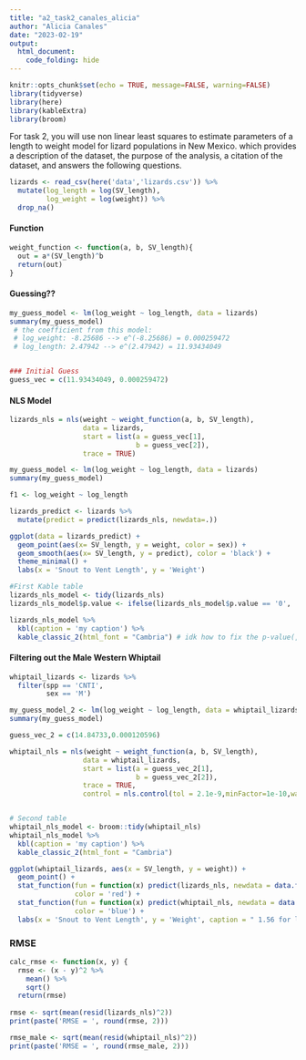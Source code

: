 ```yaml
---
title: "a2_task2_canales_alicia"
author: "Alicia Canales"
date: "2023-02-19"
output: 
  html_document:
    code_folding: hide
---
```


```r
knitr::opts_chunk$set(echo = TRUE, message=FALSE, warning=FALSE)
library(tidyverse)
library(here)
library(kableExtra)
library(broom)
```

For task 2, you will use non linear least squares to estimate parameters of a length to weight model for lizard populations in New Mexico. which provides a description of the dataset, the purpose of the analysis, a citation of the dataset, and answers the following questions.

```r
lizards <- read_csv(here('data','lizards.csv')) %>% 
  mutate(log_length = log(SV_length),
         log_weight = log(weight)) %>% 
  drop_na()

```

#### Function
```r
weight_function <- function(a, b, SV_length){
  out = a*(SV_length)^b
  return(out)
}
```

#### Guessing??
```r
my_guess_model <- lm(log_weight ~ log_length, data = lizards)
summary(my_guess_model)
 # the coefficient from this model:
 # log_weight: -8.25686 --> e^(-8.25686) = 0.000259472
 # log_length: 2.47942 --> e^(2.47942) = 11.93434049


### Initial Guess
guess_vec = c(11.93434049, 0.000259472)
```

#### NLS Model
```r
lizards_nls = nls(weight ~ weight_function(a, b, SV_length),
                  data = lizards,
                  start = list(a = guess_vec[1],
                               b = guess_vec[2]),
                  trace = TRUE)

my_guess_model <- lm(log_weight ~ log_length, data = lizards)
summary(my_guess_model)

f1 <- log_weight ~ log_length

lizards_predict <- lizards %>% 
  mutate(predict = predict(lizards_nls, newdata=.))

ggplot(data = lizards_predict) +
  geom_point(aes(x= SV_length, y = weight, color = sex)) +
  geom_smooth(aes(x= SV_length, y = predict), color = 'black') +
  theme_minimal() +
  labs(x = 'Snout to Vent Length', y = 'Weight')

#First Kable table
lizards_nls_model <- tidy(lizards_nls)
lizards_nls_model$p.value <- ifelse(lizards_nls_model$p.value == '0', '0',' < 0')

lizards_nls_model %>% 
  kbl(caption = 'my caption') %>% 
  kable_classic_2(html_font = "Cambria") # idk how to fix the p-value(, format="markdown")

```

#### Filtering out the Male Western Whiptail
```r
whiptail_lizards <- lizards %>% 
  filter(spp == 'CNTI',
         sex == 'M')

my_guess_model_2 <- lm(log_weight ~ log_length, data = whiptail_lizards)
summary(my_guess_model)

guess_vec_2 = c(14.84733,0.000120596)

whiptail_nls = nls(weight ~ weight_function(a, b, SV_length),
                  data = whiptail_lizards,
                  start = list(a = guess_vec_2[1],
                               b = guess_vec_2[2]),
                  trace = TRUE,
                  control = nls.control(tol = 2.1e-9,minFactor=1e-10,warnOnly = TRUE, maxiter = 101))


# Second table
whiptail_nls_model <- broom::tidy(whiptail_nls)
whiptail_nls_model %>% 
  kbl(caption = 'my caption') %>% 
  kable_classic_2(html_font = "Cambria")

ggplot(whiptail_lizards, aes(x = SV_length, y = weight)) +
  geom_point() +
  stat_function(fun = function(x) predict(lizards_nls, newdata = data.frame(SV_length = x)),
                color = 'red') +
  stat_function(fun = function(x) predict(whiptail_nls, newdata = data.frame(SV_length = x)),
                color = 'blue') +
  labs(x = 'Snout to Vent Length', y = 'Weight', caption = " 1.56 for lizards and 3.35 for male")
```

### RMSE
```r
calc_rmse <- function(x, y) {
  rmse <- (x - y)^2 %>% 
    mean() %>% 
    sqrt()
  return(rmse)
  
rmse <- sqrt(mean(resid(lizards_nls)^2))
print(paste('RMSE = ', round(rmse, 2)))

rmse_male <- sqrt(mean(resid(whiptail_nls)^2))
print(paste('RMSE = ', round(rmse_male, 2)))

```








